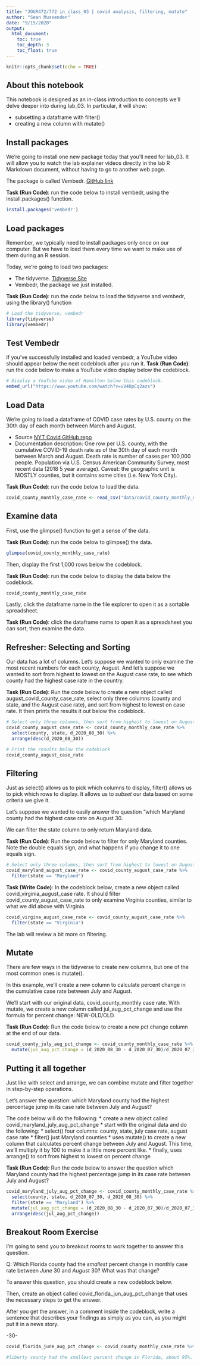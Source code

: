 ```yaml
---
title: "JOUR472/772 in_class_03 | covid analysis, filtering, mutate"
author: "Sean Mussenden"
date: "9/15/2020"
output: 
  html_document:
    toc: true
    toc_depth: 3
    toc_float: true
---
```


```r
knitr::opts_chunk$set(echo = TRUE)
```

## About this notebook 

This notebook is designed as an in-class introduction to concepts we'll delve deeper into during lab_03.  In particular, it will show:

* subsetting a dataframe with filter()
* creating a new column with mutate()

## Install packages

We're going to install one new package today that you'll need for lab_03.  It will allow you to watch the lab explainer videos directly in the lab R Markdown document, without having to go to another web page. 

The package is called Vembedr. [GitHub link](https://github.com/ijlyttle/vembedr)

**Task (Run Code)**: run the code below to install vembedr, using the install.packages() function. 

```r
install.packages('vembedr')
```

## Load packages

Remember, we typically need to install packages only once on our computer.  But we have to load them every time we want to make use of them during an R session.  

Today, we're going to load two packages:

* The tidyverse. [Tidyverse Site](https://www.Tidyverse.org/)
* Vembedr, the package we just installed. 

**Task (Run Code)**: run the code below to load the tidyverse and vembedr, using the library() function

```r
# Load the tidyverse, vembedr
library(tidyverse)
library(vembedr)
```

## Test Vembedr

If you've successfully installed and loaded vembedr, a YouTube video should appear below the next codeblock after you run it. 
**Task (Run Code)**: run the code below to make a YouTube video display below the codeblock.

```r
# Display a YouTube video of Hamilton below this codeblock. 
embed_url("https://www.youtube.com/watch?v=uV4UpCq2azs")
```

## Load Data

We're going to load a dataframe of COVID case rates by U.S. county on the 30th day of each month between March and August.

* Source [NYT Covid GitHub repo](https://github.com/nytimes/covid-19-data)
* Documentation description: One row per U.S. county, with the cumulative COVID-19 death rate as of the 30th day of each month between March and August.  Death rate is number of cases per 100,000 people.   Population via U.S. Census American Community Survey, most recent data (2018 5 year average).  Caveat: the geographic unit is MOSTLY counties, but it contains some cities (i.e. New York City).

**Task (Run Code)**: run the code below to load the data.

```r
covid_county_monthly_case_rate <- read_csv("data/covid_county_monthly_case_rate.csv")
```
## Examine data 

First, use the glimpse() function to get a sense of the data. 

**Task (Run Code)**: run the code below to glimpse() the data.

```r

glimpse(covid_county_monthly_case_rate)

```
Then, display the first 1,000 rows below the codeblock. 

**Task (Run Code)**: run the code below to display the data below the codeblock.

```r

covid_county_monthly_case_rate

```

Lastly, click the dataframe name in the file explorer to open it as a sortable spreadsheet. 

**Task (Run Code)**: click the dataframe name to open it as a spreadsheet you can sort, then examine the data.

## Refresher: Selecting and Sorting

Our data has a lot of columns.  Let's suppose we wanted to only examine the most recent numbers for each county, August. And let's suppose we wanted to sort from highest to lowest on the August case rate, to see which county had the highest case rate in the country.  

**Task (Run Code)**: Run the code below to create a new object called august_covid_county_case_rate, select only three columns (county and state, and the August case rate), and sort from highest to lowest on case rate. It then prints the results it out below the codeblock. 

```r
# Select only three columns, then sort from highest to lowest on August case rate
covid_county_august_case_rate <- covid_county_monthly_case_rate %>%
  select(county, state, d_2020_08_30) %>%
  arrange(desc(d_2020_08_30))

# Print the results below the codeblock
covid_county_august_case_rate

```

## Filtering

Just as select() allows us to pick which columns to display, filter() allows us to pick which rows to display.  It allows us to *subset* our data based on some criteria we give it.  

Let's suppose we wanted to easily answer the question "which Maryland county had the highest case rate on August 30.  

We can filter the state column to only return Maryland data.

**Task (Run Code)**: Run the code below to filter for only Maryland counties. Note the double equals sign, and what happens if you change it to one equals sign.

```r
# Select only three columns, then sort from highest to lowest on August case rate
covid_maryland_august_case_rate <- covid_county_august_case_rate %>%
  filter(state == "Maryland")

```

**Task (Write Code)**: In the codeblock below, create a new object called covid_virginia_august_case rate.  It should filter covid_county_august_case_rate to only examine Virginia counties, similar to what we did above with Virginia.   

```r
covid_virgina_august_case_rate <- covid_county_august_case_rate %>%   
  filter(state == "Virginia")
```

The lab will review a bit more on filtering. 

## Mutate 

There are few ways in the tidyverse to create new columns, but one of the most common ones is mutate().  

In this example, we'll create a new column to calculate percent change in the cumulative case rate between July and August.   

We'll start with our original data, covid_county_monthly case rate. With mutate, we create a new column called jul_aug_pct_change and use the formula for percent change: NEW-OLD/OLD. 

**Task (Run Code)**: Run the code below to create a new pct change column at the end of our data.

```r
covid_county_july_aug_pct_change <- covid_county_monthly_case_rate %>%
  mutate(jul_aug_pct_change = (d_2020_08_30 - d_2020_07_30)/d_2020_07_30)

```

## Putting it all together

Just like with select and arrange, we can combine mutate and filter together in step-by-step operations. 

Let's answer the question: which Maryland county had the highest percentage jump in its case rate between July and August?

The code below will do the following:
* create a new object called covid_maryland_july_aug_pct_change 
* start with the original data and do the following:
  * select() four columns: county, state, july case rate, august case rate
  * filter() just Maryland counties 
  * uses mutate() to create a new column that calculates percent change between July and August. This time, we'll multiply it by 100 to make it a little more percent like.
  * finally, uses arrange() to sort from highest to lowest on percent change 

**Task (Run Code)**: Run the code below to answer the question which Maryland county had the highest percentage jump in its case rate between July and August?

```r

covid_maryland_july_aug_pct_change <- covid_county_monthly_case_rate %>%
  select(county, state, d_2020_07_30, d_2020_08_30) %>%
  filter(state == "Maryland") %>%
  mutate(jul_aug_pct_change = (d_2020_08_30 - d_2020_07_30)/d_2020_07_30*100) %>%
  arrange(desc(jul_aug_pct_change))

```

## Breakout Room Exercise

I'm going to send you to breakout rooms to work together to answer this question. 

Q: Which Florida county had the *smallest* percent change in monthly case rate between *June* 30 and *August* 30? What was that change? 

To answer this question, you should create a new codeblock below.  

Then, create an object called covid_florida_jun_aug_pct_change that uses the necessary steps to get the answer.  

After you get the answer, in a comment inside the codeblock, write a sentence that describes your findings as simply as you can, as you might put it in a news story.    

-30-
```r
covid_florida_june_aug_pct_change <- covid_county_monthly_case_rate %>%  select(county, state, d_2020_06_30, d_2020_08_30) %>%  filter(state == "Florida") %>%  mutate(jun_aug_pct_change = (d_2020_08_30 - d_2020_06_30)/d_2020_06_30*100) %>%  arrange(jun_aug_pct_change)

#liberty county had the smallest percent change in Florida, about 95%.
```



